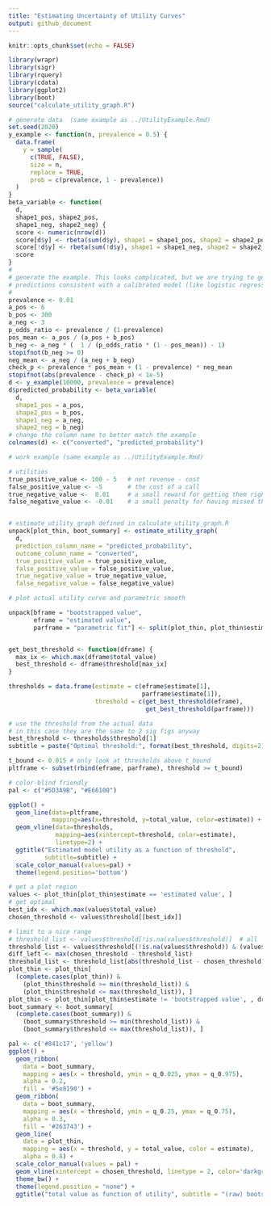 ```yaml
---
title: "Estimating Uncertainty of Utility Curves"
output: github_document
---
```


```r
knitr::opts_chunk$set(echo = FALSE)

library(wrapr)
library(sigr)
library(rquery)
library(cdata)
library(ggplot2)
library(boot)
source("calculate_utility_graph.R")
```

```r
# generate data  (same example as ../UtilityExample.Rmd)
set.seed(2020)
y_example <- function(n, prevalence = 0.5) {
  data.frame(
    y = sample(
      c(TRUE, FALSE), 
      size = n, 
      replace = TRUE,
      prob = c(prevalence, 1 - prevalence))
  )
}
beta_variable <- function(
  d, 
  shape1_pos, shape2_pos, 
  shape1_neg, shape2_neg) {
  score <- numeric(nrow(d))
  score[d$y] <- rbeta(sum(d$y), shape1 = shape1_pos, shape2 = shape2_pos)
  score[!d$y] <- rbeta(sum(!d$y), shape1 = shape1_neg, shape2 = shape2_neg)
  score
}
#
# generate the example. This looks complicated, but we are trying to generate
# predictions consistent with a calibrated model (like logistic regression)
#
prevalence <- 0.01
a_pos <- 6
b_pos <- 300
a_neg <- 3
p_odds_ratio <- prevalence / (1-prevalence)
pos_mean <- a_pos / (a_pos + b_pos)
b_neg <- a_neg * (  1 / (p_odds_ratio * (1 - pos_mean)) - 1)
stopifnot(b_neg >= 0)
neg_mean <- a_neg / (a_neg + b_neg)
check_p <- prevalence * pos_mean + (1 - prevalence) * neg_mean
stopifnot(abs(prevalence - check_p) < 1e-5)
d <- y_example(10000, prevalence = prevalence)
d$predicted_probability <- beta_variable(
  d,
  shape1_pos = a_pos, 
  shape2_pos = b_pos,
  shape1_neg = a_neg,
  shape2_neg = b_neg)
# change the column name to better match the example
colnames(d) <- c("converted", "predicted_probability")

```

```r
# work example (same example as ../UtilityExample.Rmd)

# utilities
true_positive_value <- 100 - 5   # net revenue - cost
false_positive_value <- -5       # the cost of a call
true_negative_value <-  0.01     # a small reward for getting them right
false_negative_value <- -0.01    # a small penalty for having missed them


# estimate_utility_graph defined in calculate_utility_graph.R
unpack[plot_thin, boot_summary] <- estimate_utility_graph(
  d,
  prediction_column_name = "predicted_probability",
  outcome_column_name = "converted",
  true_positive_value = true_positive_value,
  false_positive_value = false_positive_value,
  true_negative_value = true_negative_value,
  false_negative_value = false_negative_value)
```


```r
# plot actual utility curve and parametric smooth

unpack[bframe = "bootstrapped value",
       eframe = "estimated value",
       parframe = "parametric fit"] <- split(plot_thin, plot_thin$estimate)


get_best_threshold <- function(dframe) {
  max_ix <- which.max(dframe$total_value)
  best_threshold <- dframe$threshold[max_ix]
}

thresholds = data.frame(estimate = c(eframe$estimate[1], 
                                     parframe$estimate[1]),
                        threshold = c(get_best_threshold(eframe), 
                                      get_best_threshold(parframe)))

# use the threshold from the actual data
# in this case they are the same to 2 sig figs anyway
best_threshold <- thresholds$threshold[1]
subtitle = paste("Optimal threshold:", format(best_threshold, digits=2))

t_bound <- 0.015 # only look at thresholds above t_bound
pltframe <- subset(rbind(eframe, parframe), threshold >= t_bound)

# color-blind friendly
pal <- c("#5D3A9B", "#E66100")

ggplot() + 
  geom_line(data=pltframe, 
            mapping=aes(x=threshold, y=total_value, color=estimate)) + 
  geom_vline(data=thresholds,
             mapping=aes(xintercept=threshold, color=estimate),
             linetype=2) + 
  ggtitle("Estimated model utility as a function of threshold",
          subtitle=subtitle) + 
  scale_color_manual(values=pal) + 
  theme(legend.position='bottom')

```


```r

# get a plot region
values <- plot_thin[plot_thin$estimate == 'estimated value', ]
# get optimal
best_idx <- which.max(values$total_value)
chosen_threshold <- values$threshold[[best_idx]]

# limit to a nice range
# threshold_list <- values$threshold[!is.na(values$threshold)]  # all
threshold_list <- values$threshold[(!is.na(values$threshold)) & (values$total_value >= -0.5*max(values$total_value))]  # nice
diff_left <- max(chosen_threshold - threshold_list)
threshold_list <- threshold_list[abs(threshold_list - chosen_threshold) <= 2*diff_left]
plot_thin <- plot_thin[
  (complete.cases(plot_thin)) &
    (plot_thin$threshold >= min(threshold_list)) &
    (plot_thin$threshold <= max(threshold_list)), ]
plot_thin <- plot_thin[plot_thin$estimate != 'bootstrapped value', , drop = FALSE]
boot_summary <- boot_summary[
  (complete.cases(boot_summary)) &
    (boot_summary$threshold >= min(threshold_list)) &
    (boot_summary$threshold <= max(threshold_list)), ]

pal <- c('#841c17', 'yellow')
ggplot() +
  geom_ribbon(
    data = boot_summary,
    mapping = aes(x = threshold, ymin = q_0.025, ymax = q_0.975),
    alpha = 0.2,
    fill = '#5e8190') +
  geom_ribbon(
    data = boot_summary,
    mapping = aes(x = threshold, ymin = q_0.25, ymax = q_0.75),
    alpha = 0.3,
    fill = '#263743') +
  geom_line(
    data = plot_thin,
    mapping = aes(x = threshold, y = total_value, color = estimate),
    alpha = 0.8) + 
  scale_color_manual(values = pal) +
  geom_vline(xintercept = chosen_threshold, linetype = 2, color='darkgray') +
  theme_bw() +
  theme(legend.position = "none") +
  ggtitle("total value as function of utility", subtitle = "(raw) bootstrapped 95% and 50% quantile ranges shown")
```

